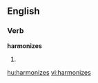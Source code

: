 ==English==

===Verb===
'''harmonizes'''

# {{third-person singular of|[[harmonize]]}}

[[hu:harmonizes]]
[[vi:harmonizes]]